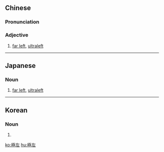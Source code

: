 {{also|极左}}
==Chinese==
{{zh-forms|s=极左}}

===Pronunciation===
{{zh-pron
|m=jízuǒ
|c=gik6 zo2
|cat=a
}}

===Adjective===
{{zh-adj}}

# [[far left]], [[ultraleft]]

----

==Japanese==
{{ja-kanjitab|きょく|さ|yomi=on}}

===Noun===
{{ja-noun|きょくさ}}

# [[far left]], [[ultraleft]]

----

==Korean==
{{ko-hanjatab}}

===Noun===
{{ko-noun|hj|hangeul=극좌}}

# {{hanja form of|극좌|[[far left]], [[ultraleft]]}}

[[ko:極左]]
[[hu:極左]]